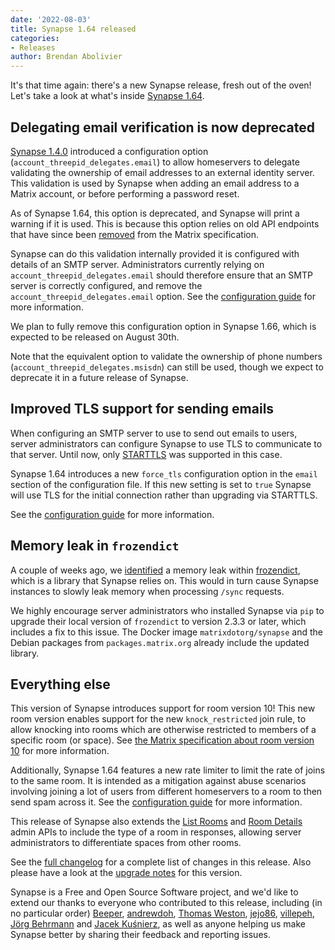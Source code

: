 ```yaml
---
date: '2022-08-03'
title: Synapse 1.64 released
categories:
- Releases
author: Brendan Abolivier
---
```


It's that time again: there's a new Synapse release, fresh out of the oven!
Let's take a look at what's inside [Synapse
1.64](https://github.com/matrix-org/synapse/releases/tag/v1.64.0).

## Delegating email verification is now deprecated

[Synapse 1.4.0](https://github.com/matrix-org/synapse/releases/tag/v1.4.0)
introduced a configuration option (`account_threepid_delegates.email`) to allow
homeservers to delegate validating the ownership of email addresses to an
external identity server. This validation is used by Synapse when adding an
email address to a Matrix account, or before performing a password reset.

As of Synapse 1.64, this option is deprecated, and Synapse will print a warning
if it is used. This is because this option relies on old API endpoints that have
since been
[removed](https://spec.matrix.org/v1.3/changelog/#identity-service-api-1-1) from the
Matrix specification.

Synapse can do this validation internally provided it is configured with details
of an SMTP server. Administrators currently relying on
`account_threepid_delegates.email` should therefore ensure that an SMTP server
is correctly configured, and remove the `account_threepid_delegates.email`
option. See the [configuration
guide](https://matrix-org.github.io/synapse/v1.64/usage/configuration/config_documentation.html#email)
for more information.

We plan to fully remove this configuration option in Synapse 1.66, which is
expected to be released on August 30th.

Note that the equivalent option to validate the ownership of phone numbers
(`account_threepid_delegates.msisdn`) can still be used, though we expect to
deprecate it in a future release of Synapse.

## Improved TLS support for sending emails

When configuring an SMTP server to use to send out emails to users, server
administrators can configure Synapse to use TLS to communicate to that server.
Until now, only [STARTTLS](https://en.wikipedia.org/wiki/Opportunistic_TLS) was
supported in this case.

Synapse 1.64 introduces a new `force_tls` configuration option in the `email`
section of the configuration file. If this new setting is set to `true` Synapse
will use TLS for the initial connection rather than upgrading via STARTTLS.

See the [configuration
guide](https://matrix-org.github.io/synapse/v1.64/usage/configuration/config_documentation.html#email)
for more information.

## Memory leak in `frozendict`

A couple of weeks ago, we
[identified](https://github.com/Marco-Sulla/python-frozendict/issues/60) a
memory leak within [frozendict](https://pypi.org/project/frozendict/), which is
a library that Synapse relies on. This would in turn cause Synapse instances to
slowly leak memory when processing `/sync` requests.

We highly encourage server administrators who installed Synapse via `pip` to
upgrade their local version of `frozendict` to version 2.3.3 or later, which
includes a fix to this issue. The Docker image `matrixdotorg/synapse` and the
Debian packages from `packages.matrix.org` already include the updated library.

## Everything else

This version of Synapse introduces support for room version 10! This new room
version enables support for the new `knock_restricted` join rule, to allow
knocking into rooms which are otherwise restricted to members of a specific room
(or space). See [the Matrix specification about room version
10](https://spec.matrix.org/v1.3/rooms/v10/) for more information.

Additionally, Synapse 1.64 features a new rate limiter to limit the rate of joins to the same
room. It is intended as a mitigation against abuse scenarios involving joining a
lot of users from different homeservers to a room to then send spam across it.
See the [configuration
guide](https://matrix-org.github.io/synapse/latest/usage/configuration/config_documentation.html#rc_joins_per_room)
for more information.

This release of Synapse also extends the [List
Rooms](https://matrix-org.github.io/synapse/latest/admin_api/rooms.html#list-room-api)
and [Room
Details](https://matrix-org.github.io/synapse/latest/admin_api/rooms.html#room-details-api)
admin APIs to include the type of a room in responses, allowing server
administrators to differentiate spaces from other rooms.

See the [full
changelog](https://github.com/matrix-org/synapse/releases/tag/v1.64.0) for a
complete list of changes in this release. Also please have a look at the
[upgrade
notes](https://matrix-org.github.io/synapse/v1.64/upgrade#upgrading-to-v1640)
for this version.

Synapse is a Free and Open Source Software project, and we'd like to extend our
thanks to everyone who contributed to this release, including (in no particular
order) [Beeper](https://www.beeper.com/),
[andrewdoh](https://github.com/andrewdoh), [Thomas
Weston](https://github.com/thomasweston12), [jejo86](https://github.com/jejo86),
[villepeh](https://github.com/villepeh), [Jörg
Behrmann](https://github.com/behrmann) and [Jacek
Kuśnierz](https://github.com/Vetchu), as well as anyone helping us make Synapse
better by sharing their feedback and reporting issues.
